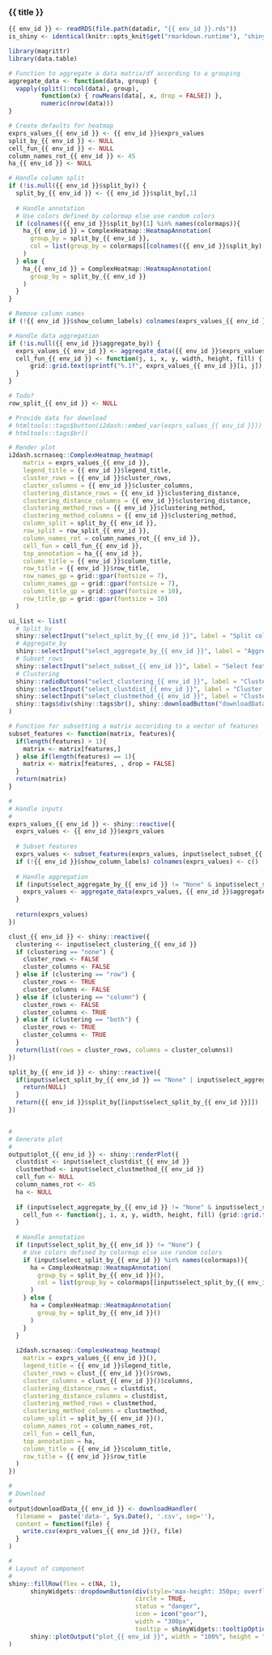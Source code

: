 
### {{ title }}

<!-- Component created on {{ date }} -->

```r
{{ env_id }} <- readRDS(file.path(datadir, "{{ env_id }}.rds"))
is_shiny <- identical(knitr::opts_knit$get("rmarkdown.runtime"), "shiny")

library(magrittr)
library(data.table)
```

```r
# Function to aggregate a data matrix/df according to a grouping
aggregate_data <- function(data, group) {
  vapply(split(1:ncol(data), group),
         function(x) { rowMeans(data[, x, drop = FALSE]) },
         numeric(nrow(data)))
}
```

```r
# Create defaults for heatmap
exprs_values_{{ env_id }} <- {{ env_id }}$exprs_values
split_by_{{ env_id }} <- NULL
cell_fun_{{ env_id }} <- NULL
column_names_rot_{{ env_id }} <- 45
ha_{{ env_id }} <- NULL

# Handle column split
if (!is.null({{ env_id }}$split_by)) {
  split_by_{{ env_id }} <- {{ env_id }}$split_by[,1]
  
  # Handle annotation
  # Use colors defined by colormap else use random colors
  if (colnames({{ env_id }}$split_by)[1] %in% names(colormaps)){
    ha_{{ env_id }} = ComplexHeatmap::HeatmapAnnotation(
      group_by = split_by_{{ env_id }},
      col = list(group_by = colormaps[[colnames({{ env_id }}$split_by)[1]]])
    )
  } else {
    ha_{{ env_id }} = ComplexHeatmap::HeatmapAnnotation(
      group_by = split_by_{{ env_id }}
    )
  }
}

# Remove column names
if (!{{ env_id }}$show_column_labels) colnames(exprs_values_{{ env_id }}) <- c()

# Handle data aggregation
if (!is.null({{ env_id }}$aggregate_by)) {
  exprs_values_{{ env_id }} <- aggregate_data({{ env_id }}$exprs_values, {{ env_id }}$aggregate_by[,1])
  cell_fun_{{ env_id }} <- function(j, i, x, y, width, height, fill) {
      grid::grid.text(sprintf("%.1f", exprs_values_{{ env_id }}[i, j]), x, y, gp = grid::gpar(fontsize = 10))
  }
}

# Todo?
row_split_{{ env_id }} <- NULL

# Provide data for download
# htmltools::tags$button(i2dash::embed_var(exprs_values_{{ env_id }})) # prevents large size of the plot
# htmltools::tags$br()

# Render plot
i2dash.scrnaseq::ComplexHeatmap_heatmap(
    matrix = exprs_values_{{ env_id }},
    legend_title = {{ env_id }}$legend_title,
    cluster_rows = {{ env_id }}$cluster_rows,
    cluster_columns = {{ env_id }}$cluster_columns,
    clustering_distance_rows = {{ env_id }}$clustering_distance,
    clustering_distance_columns = {{ env_id }}$clustering_distance,
    clustering_method_rows = {{ env_id }}$clustering_method,
    clustering_method_columns = {{ env_id }}$clustering_method,
    column_split = split_by_{{ env_id }},
    row_split = row_split_{{ env_id }},
    column_names_rot = column_names_rot_{{ env_id }},
    cell_fun = cell_fun_{{ env_id }},
    top_annotation = ha_{{ env_id }},
    column_title = {{ env_id }}$column_title,
    row_title = {{ env_id }}$row_title,
    row_names_gp = grid::gpar(fontsize = 7),
    column_names_gp = grid::gpar(fontsize = 7),
    column_title_gp = grid::gpar(fontsize = 10),
    row_title_gp = grid::gpar(fontsize = 10)
  )
```

```r
ui_list <- list(
  # Split_by
  shiny::selectInput("select_split_by_{{ env_id }}", label = "Split columns by:", choices = c("None", colnames({{ env_id }}$split_by))),
  # Aggregate_by
  shiny::selectInput("select_aggregate_by_{{ env_id }}", label = "Aggregate columns by:", choices = c("None", colnames({{ env_id }}$aggregate_by))),
  # Subset_rows
  shiny::selectInput("select_subset_{{ env_id }}", label = "Select features:", choices = rownames({{ env_id }}$exprs_values), multiple = TRUE),
  # Clustering
  shiny::radioButtons("select_clustering_{{ env_id }}", label = "Clustering", choices = c("None" = "none", "Columns and rows" = "both", "Columns" = "column", "Rows" = "row")),
  shiny::selectInput("select_clustdist_{{ env_id }}", label = "Cluster distance:", choices = c("euclidean", "maximum", "manhattan", "binary", "minkowski")),
  shiny::selectInput("select_clustmethod_{{ env_id }}", label = "Cluster method:", choices = c("average", "ward.D", "ward.D2", "single", "complete", "mcquitty")),
  shiny::tags$div(shiny::tags$br(), shiny::downloadButton("downloadData_{{ env_id }}", "Download data"))
)

# Function for subsetting a matrix accoriding to a vector of features
subset_features <- function(matrix, features){
  if(length(features) > 1){
    matrix <- matrix[features,]
  } else if(length(features) == 1){
    matrix <- matrix[features, , drop = FALSE]
  }
  return(matrix)
}

#
# Handle inputs
#
exprs_values_{{ env_id }} <- shiny::reactive({
  exprs_values <- {{ env_id }}$exprs_values
  
  # Subset features
  exprs_values <- subset_features(exprs_values, input$select_subset_{{ env_id }})
  if (!{{ env_id }}$show_column_labels) colnames(exprs_values) <- c()
  
  # Handle aggregation
  if (input$select_aggregate_by_{{ env_id }} != "None" & input$select_split_by_{{ env_id }} == "None") {
    exprs_values <- aggregate_data(exprs_values, {{ env_id }}$aggregate_by[, input$select_aggregate_by_{{ env_id }}])
  }
  
  return(exprs_values)
})

clust_{{ env_id }} <- shiny::reactive({
  clustering <- input$select_clustering_{{ env_id }}
  if (clustering == "none") {
    cluster_rows <- FALSE
    cluster_columns <- FALSE
  } else if (clustering == "row") {
    cluster_rows <- TRUE
    cluster_columns <- FALSE
  } else if (clustering == "column") {
    cluster_rows <- FALSE
    cluster_columns <- TRUE
  } else if (clustering == "both") {
    cluster_rows <- TRUE
    cluster_columns <- TRUE
  }
  return(list(rows = cluster_rows, columns = cluster_columns))
})

split_by_{{ env_id }} <- shiny::reactive({
  if(input$select_split_by_{{ env_id }} == "None" | input$select_aggregate_by_{{ env_id }} != "None") {
    return(NULL)
  }
  return({{ env_id }}$split_by[[input$select_split_by_{{ env_id }}]])
})


#
# Generate plot
#
output$plot_{{ env_id }} <- shiny::renderPlot({
  clustdist <- input$select_clustdist_{{ env_id }}
  clustmethod <- input$select_clustmethod_{{ env_id }}
  cell_fun <- NULL
  column_names_rot <- 45
  ha <- NULL
      
  if (input$select_aggregate_by_{{ env_id }} != "None" & input$select_split_by_{{ env_id }} == "None") {
    cell_fun <- function(j, i, x, y, width, height, fill) {grid::grid.text(sprintf("%.1f", exprs_values_{{ env_id }}()[i, j]), x, y, gp = grid::gpar(fontsize = 10))}
  }
  
  # Handle annotation
  if (input$select_split_by_{{ env_id }} != "None") {
    # Use colors defined by colormap else use random colors
    if (input$select_split_by_{{ env_id }} %in% names(colormaps)){
      ha = ComplexHeatmap::HeatmapAnnotation(
        group_by = split_by_{{ env_id }}(),
        col = list(group_by = colormaps[[input$select_split_by_{{ env_id }}]])
      )
    } else {
      ha = ComplexHeatmap::HeatmapAnnotation(
        group_by = split_by_{{ env_id }}()
      )
    }
  }
  
  i2dash.scrnaseq::ComplexHeatmap_heatmap(
    matrix = exprs_values_{{ env_id }}(),
    legend_title = {{ env_id }}$legend_title,
    cluster_rows = clust_{{ env_id }}()$rows,
    cluster_columns = clust_{{ env_id }}()$columns,
    clustering_distance_rows = clustdist,
    clustering_distance_columns = clustdist,
    clustering_method_rows = clustmethod,
    clustering_method_columns = clustmethod,
    column_split = split_by_{{ env_id }}(),
    column_names_rot = column_names_rot,
    cell_fun = cell_fun,
    top_annotation = ha,
    column_title = {{ env_id }}$column_title,
    row_title = {{ env_id }}$row_title
  )
})

#
# Download
#
output$downloadData_{{ env_id }} <- downloadHandler(
  filename =  paste('data-', Sys.Date(), '.csv', sep=''),
  content = function(file) {
    write.csv(exprs_values_{{ env_id }}(), file)
  }
)

#
# Layout of component
#
shiny::fillRow(flex = c(NA, 1),
      shinyWidgets::dropdownButton(div(style='max-height: 350px; overflow-x: auto;', do.call(shiny::inputPanel, ui_list)),
                                   circle = TRUE,
                                   status = "danger",
                                   icon = icon("gear"),
                                   width = "300px",
                                   tooltip = shinyWidgets::tooltipOptions(title = "Change plot settings:")),
      shiny::plotOutput("plot_{{ env_id }}", width = "100%", height = "400px")
)
```


